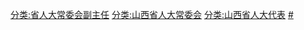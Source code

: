 [[分类:省人大常委会副主任|分类:省人大常委会副主任]]
[[分类:山西省人大常委会|分类:山西省人大常委会]]
[[分类:山西省人大代表|分类:山西省人大代表]]
[[分类:山西省各级人大常委会副主任|#]]